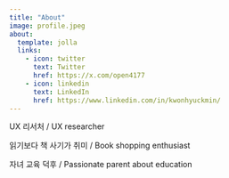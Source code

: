 ```yaml
---
title: "About"
image: profile.jpeg
about:
  template: jolla
  links:
    - icon: twitter
      text: Twitter
      href: https://x.com/open4177
    - icon: linkedin
      text: LinkedIn
      href: https://www.linkedin.com/in/kwonhyuckmin/
---
```


UX 리서처 / UX researcher

읽기보다 책 사기가 취미 / Book shopping enthusiast

자녀 교육 덕후 / Passionate parent about education